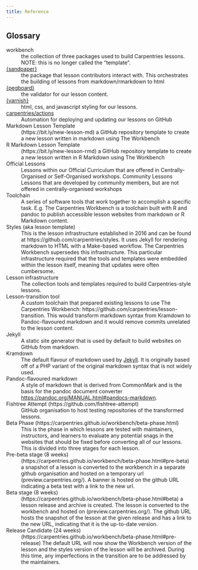 ```yaml
---
title: Reference
---
```



## Glossary


[workbench]{#workbench .anchored}
: the collection of three packages used to build Carpentries lessons. NOTE: this
  is no longer called the “template”. 

[[{sandpaper}](https://carpentries.github.io/sandpaper)]{#sandpaper .anchored}
: the package that lesson contributors interact with. This orchestrates the
  building of lessons from markdown/rmarkdown to html

[[{pegboard}](https://carpentries.github.io/pegboard)]{#pegboard .anchored}
: the validator for our lesson content.

[[{varnish}](https://carpentries.github.io/varnish)]{#varnish .anchored}
: html, css, and javascript styling for our lessons.

[[carpentries/actions](https://github.com/carpentries/actions)]{#actions .anchored}
: Automation for deploying and updating our lessons on GitHub

[Markdown Lesson Template]{#markdown-lesson-template .anchored}
: (https://bit.ly/new-lesson-md) a GitHub repository template to create a new
  lesson written in markdown using The Workbench

[R Markdown Lesson Template]{#r-markdown-lesson-template .anchored}
: (https://bit.ly/new-lesson-rmd) a GitHub repository template to create a new
  lesson written in R Markdown using The Workbench

[Official Lessons]{#official-lessons .anchored}
: Lessons within our Official Curriculum that are offered in
  Centrally-Organised or Self-Organised workshops. Community Lessons Lessons
  that are developed by community members, but are not offered in
  centrally-organised workshops

[Toolchain]{#toolchain  .anchored}
: A series of software tools that work together to accomplish a specific task.
  E.g. The Carpentries Workbench is a toolchain built with R and pandoc to
  publish accessible lesson websites from markdown or R Markdown content.

[Styles (aka lesson template)]{#styles .anchored}
: This is the lesson infrastructure established in 2016 and can be found at
  https://github.com/carpentries/styles. It uses Jekyll for rendering markdown
  to HTML with a Make-based workflow. The Carpentries Workbench supersedes this
  infrastructure. This particular infrastructure required that the tools and
  templates were embedded within the lesson itself, meaning that updates were
  often cumbersome. 

[Lesson infrastructure]{#lesson-infrastructure .anchored}
: The collection tools and templates required to build Carpentries-style lessons. 

[Lesson-transition tool]{#lesson-transition-tool .anchored}
: A custom toolchain that prepared existing lessons to use The Carpentries
  Workbench: https://github.com/carpentries/lesson-transition. This would
  transform markdown syntax from Kramdown to Pandoc-flavoured markdown and it
  would remove commits unrelated to the lesson content.

[Jekyll]{#jekyll .anchored}
: A static site generator that is used by default to build websites on GitHub
  from markdown. 

[Kramdown]{#kramdown .anchored}
: The default flavour of markdown used by
  [Jekyll](https://kramdown.gettalong.org/syntax.html). It is originally based
  off of a PHP variant of the original markdown syntax that is not widely used. 

[Pandoc-flavoured markdown]{#pandoc-flavoured-markdown .anchored}
: A style of markdown that is derived from CommonMark and is the basis for the
  pandoc document converter <https://pandoc.org/MANUAL.html#pandocs-markdown>.

[Fishtree Attempt (https://github.com/fishtree-attempt) ]{#fishtree-attempt .anchored}
: GitHub organisation to host testing repositories of the transformed lessons. 

[Beta Phase (https://carpentries.github.io/workbench/beta-phase.html) ]{#beta-phase .anchored}
: This is the phase in which lessons are tested with maintainers, instructors,
  and learners to evaluate any potential snags in the websites that should be
  fixed before converting all of our lessons. This is divided into three stages
  for each lesson.

[Pre-beta stage (8 weeks)]{#pre-beta-stage .anchored}
:  (https://carpentries.github.io/workbench/beta-phase.html#pre-beta) a snapshot
  of a lesson is converted to the workbench in a separate github organisation
  and hosted on a temporary url (preview.carpentries.org/<lesson>). A banner is
  hosted on the github URL indicating a beta test with a link to the new url. 

[Beta stage (8 weeks)]{#beta-stage .anchored}
:  (https://carpentries.github.io/workbench/beta-phase.html#beta) a lesson
  release and archive is created. The lesson is converted to the workbench and
  hosted on (preview.carpentries.org/<lesson>). The github URL hosts the
  snapshot of the lesson at the given release and has a link to the new URL,
  indicating that it is the up-to-date version.

[Release Candidate (24 weeks)]{#release-candidate .anchored}
:  (https://carpentries.github.io/workbench/beta-phase.html#pre-release) The
  default URL will now show the Workbench version of the lesson and the styles
  version of the lesson will be archived. During this time, any imperfections
  in the transition are to be addressed by the maintainers.

